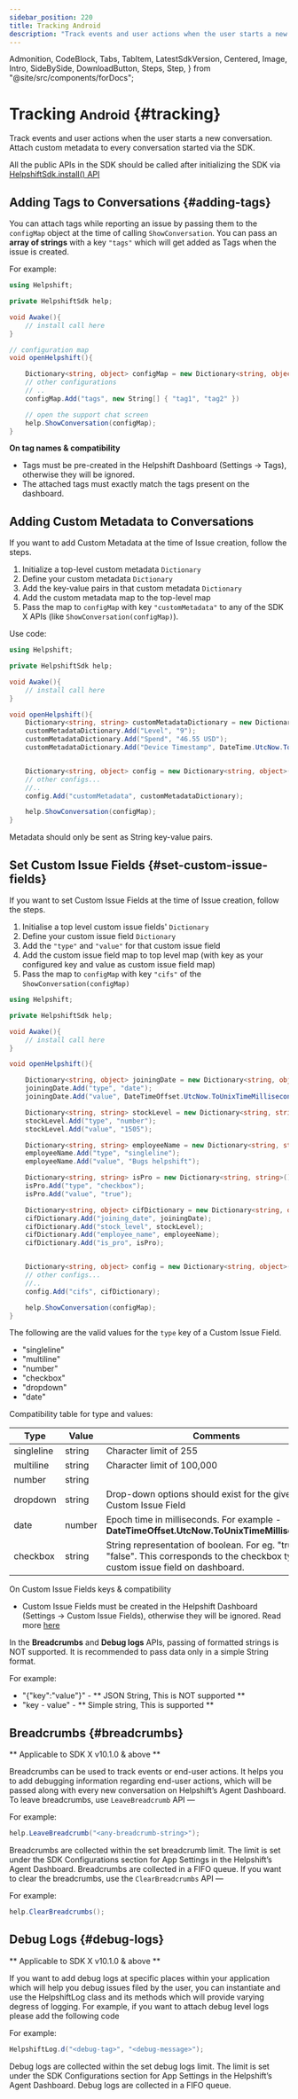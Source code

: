 ```yaml
---
sidebar_position: 220
title: Tracking Android
description: "Track events and user actions when the user starts a new conversation.Attach custom metadata to every conversation started via the SDK."
---
```


  Admonition,
  CodeBlock,
  Tabs,
  TabItem,
  LatestSdkVersion,
  Centered,
  Image,
  Intro,
  SideBySide,
  DownloadButton,
  Steps,
  Step,
} from "@site/src/components/forDocs";


# Tracking <small>Android</small> {#tracking}

<Intro>

Track events and user actions when the user starts a new conversation.
Attach custom metadata to every conversation started via the SDK.

</Intro>

<Admonition type="info" title="Note">

All the public APIs in the SDK should be called after initializing the SDK via [HelpshiftSdk.install() API](/sdkx-unity/getting-started-android#initializing)

</Admonition>

## Adding Tags to Conversations {#adding-tags}

You can attach tags while reporting an issue by passing them to the `configMap` object at the time of calling `ShowConversation`. You can pass an **array of strings** with a key `"tags"` which will get added as Tags when the issue is created.

For example:

```csharp
using Helpshift;

private HelpshiftSdk help;

void Awake(){
    // install call here
}

// configuration map
void openHelpshift(){

    Dictionary<string, object> configMap = new Dictionary<string, object>();
    // other configurations
    // ..
    configMap.Add("tags", new String[] { "tag1", "tag2" })

    // open the support chat screen
    help.ShowConversation(configMap);
}
```

<Admonition type="info" title="Note">

**On tag names & compatibility**

- Tags must be pre-created in the Helpshift Dashboard (Settings → Tags), otherwise they will be ignored.
- The attached tags must exactly match the tags present on the dashboard.

</Admonition>

## Adding Custom Metadata to Conversations

If you want to add Custom Metadata at the time of Issue creation, follow the steps.

1. Initialize a top-level custom metadata `Dictionary`
2. Define your custom metadata `Dictionary`
3. Add the key-value pairs in that custom metadata `Dictionary`
4. Add the custom metadata map to the top-level map
5. Pass the map to `configMap` with key `"customMetadata"` to any of the SDK X APIs (like `ShowConversation(configMap)`).

Use code:

```csharp
using Helpshift;

private HelpshiftSdk help;

void Awake(){
    // install call here
}

void openHelpshift(){
    Dictionary<string, string> customMetadataDictionary = new Dictionary<string, string>();
    customMetadataDictionary.Add("Level", "9");
    customMetadataDictionary.Add("Spend", "46.55 USD");
    customMetadataDictionary.Add("Device Timestamp", DateTime.UtcNow.ToLongTimeString());


    Dictionary<string, object> config = new Dictionary<string, object>();
    // other configs...
    //..
    config.Add("customMetadata", customMetadataDictionary);

    help.ShowConversation(configMap);
}
```

<Admonition type="info" title="Note">

Metadata should only be sent as String key-value pairs.

</Admonition>

## Set Custom Issue Fields {#set-custom-issue-fields}

If you want to set Custom Issue Fields at the time of Issue creation, follow the steps.

1. Initialise a top level custom issue fields' `Dictionary`
2. Define your custom issue field `Dictionary`
3. Add the `"type"` and `"value"` for that custom issue field
4. Add the custom issue field map to top level map (with key as your configured key and value as custom issue field map)
5. Pass the map to `configMap` with key `"cifs"` of the `ShowConversation(configMap)`

```csharp
using Helpshift;

private HelpshiftSdk help;

void Awake(){
    // install call here
}

void openHelpshift(){

    Dictionary<string, object> joiningDate = new Dictionary<string, object>();
    joiningDate.Add("type", "date");
    joiningDate.Add("value", DateTimeOffset.UtcNow.ToUnixTimeMilliseconds());

    Dictionary<string, string> stockLevel = new Dictionary<string, string>();
    stockLevel.Add("type", "number");
    stockLevel.Add("value", "1505");

    Dictionary<string, string> employeeName = new Dictionary<string, string>();
    employeeName.Add("type", "singleline");
    employeeName.Add("value", "Bugs helpshift");

    Dictionary<string, string> isPro = new Dictionary<string, string>();
    isPro.Add("type", "checkbox");
    isPro.Add("value", "true");

    Dictionary<string, object> cifDictionary = new Dictionary<string, object>();
    cifDictionary.Add("joining_date", joiningDate);
    cifDictionary.Add("stock_level", stockLevel);
    cifDictionary.Add("employee_name", employeeName);
    cifDictionary.Add("is_pro", isPro);


    Dictionary<string, object> config = new Dictionary<string, object>();
    // other configs...
    //..
    config.Add("cifs", cifDictionary);

    help.ShowConversation(configMap);
}
```

<CustomIssueFieldsKeyDeprecationNotice />

The following are the valid values for the `type` key of a Custom Issue Field.

- "singleline"
- "multiline"
- "number"
- "checkbox"
- "dropdown"
- "date"

Compatibility table for type and values:

| Type       | Value   | Comments                                                        |
| ---------- | ------- | --------------------------------------------------------------- |
| singleline | string  | Character limit of 255                                          |
| multiline  | string  | Character limit of 100,000                                      |
| number     | string  |                                                                 |
| dropdown   | string  | Drop-down options should exist for the given Custom Issue Field |
| date       | number  | Epoch time in milliseconds. For example - **DateTimeOffset.UtcNow.ToUnixTimeMilliseconds()** |
| checkbox   | string  | String representation of boolean. For eg. "true" or "false". This corresponds to the checkbox type custom issue field on dashboard. |

<Admonition type="info" title="Note">

On Custom Issue Fields keys & compatibility

- Custom Issue Fields must be created in the Helpshift Dashboard (Settings → Custom Issue Fields), otherwise they will be ignored. Read more [here](https://support.helpshift.com/kb/article/custom-issue-fields/)

</Admonition>

<Admonition type="info" title="Note">

In the **Breadcrumbs** and **Debug logs** APIs, passing of formatted strings is NOT supported. It is recommended to pass data only in a simple String format.

<p className="m-0">For example:</p>

- "{\"key\":\"value\"}" - ** JSON String, This is NOT supported **
- "key - value" - ** Simple string, This is supported **

</Admonition>

## Breadcrumbs {#breadcrumbs}

<Admonition type="info" title="Note">

** Applicable to SDK X v10.1.0 & above **

</Admonition>

Breadcrumbs can be used to track events or end-user actions. It helps you to add debugging information regarding end-user actions, which will be passed along with every new conversation on Helpshift’s Agent Dashboard. To leave breadcrumbs, use `LeaveBreadcrumb` API —

For example:

```csharp
help.LeaveBreadcrumb("<any-breadcrumb-string>");
```

Breadcrumbs are collected within the set breadcrumb limit. The limit is set under the SDK Configurations section for App Settings in the Helpshift’s Agent Dashboard. Breadcrumbs are collected in a FIFO queue. If you want to clear the breadcrumbs, use the `ClearBreadcrumbs` API —

For example:

```csharp
help.ClearBreadcrumbs();
```

## Debug Logs {#debug-logs}

<Admonition type="info" title="Note">

** Applicable to SDK X v10.1.0 & above **

</Admonition>

If you want to add debug logs at specific places within your application which will help you debug issues filed by the user, you can instantiate and use the HelpshiftLog class and its methods which will provide varying degress of logging. For example, if you want to attach debug level logs please add the following code

For example:

```csharp
HelpshiftLog.d("<debug-tag>", "<debug-message>");
```

Debug logs are collected within the set debug logs limit. The limit is set under the SDK Configurations section for App Settings in the Helpshift’s Agent Dashboard. Debug logs are collected in a FIFO queue.
